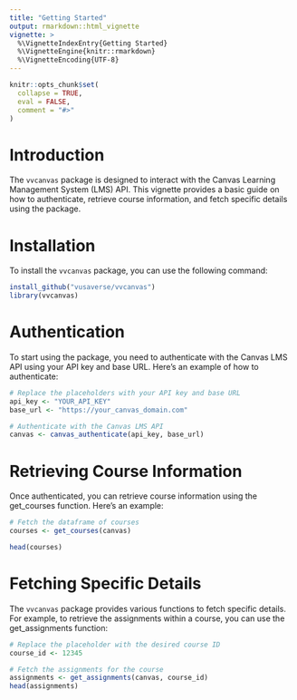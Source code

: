 ```yaml
---
title: "Getting Started"
output: rmarkdown::html_vignette
vignette: >
  %\VignetteIndexEntry{Getting Started}
  %\VignetteEngine{knitr::rmarkdown}
  %\VignetteEncoding{UTF-8}
---
```


```r
knitr::opts_chunk$set(
  collapse = TRUE,
  eval = FALSE,
  comment = "#>"
)
```


# Introduction

The `vvcanvas` package is designed to interact with the Canvas Learning Management System (LMS) API. This vignette provides a basic guide on how to authenticate, retrieve course information, and fetch specific details using the package.

# Installation

To install the `vvcanvas` package, you can use the following command:

```r
install_github("vusaverse/vvcanvas")
library(vvcanvas)
```


# Authentication

To start using the package, you need to authenticate with the Canvas LMS API using your API key and base URL. Here's an example of how to authenticate:

```r
# Replace the placeholders with your API key and base URL
api_key <- "YOUR_API_KEY"
base_url <- "https://your_canvas_domain.com"

# Authenticate with the Canvas LMS API
canvas <- canvas_authenticate(api_key, base_url)

```


# Retrieving Course Information

Once authenticated, you can retrieve course information using the get_courses function. Here's an example:

```r
# Fetch the dataframe of courses
courses <- get_courses(canvas)

head(courses)

```

# Fetching Specific Details

The `vvcanvas` package provides various functions to fetch specific details. For example, to retrieve the assignments within a course, you can use the get_assignments function:


```r
# Replace the placeholder with the desired course ID
course_id <- 12345

# Fetch the assignments for the course
assignments <- get_assignments(canvas, course_id)
head(assignments)

```

